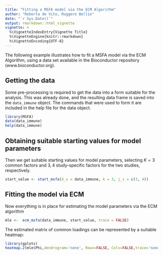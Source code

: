 ```yaml
---
title: "Fitting a MSFA model via the ECM Algorithm"
author: "Roberta de Vito, Ruggero Bellio"
date: "`r Sys.Date()`"
output: rmarkdown::html_vignette
vignette: >
  %\VignetteIndexEntry{Vignette Title}
  %\VignetteEngine{knitr::rmarkdown}
  %\VignetteEncoding{UTF-8}
---
```


The following example illustrates how to fit a MSFA model via the ECM Algorithm, 
using a data set available in the Bioconductor repository (www.bioconductor.org). 

## Getting the data
Some pre-processing is required to get the data into a form suitable for the
analysis. This was already done, and the resulting data frame is saved into the
`data_immune` object. The commands that were used to form it are included
in the help file for the data object.

```r
library(MSFA)
data(data_immune)
help(data_immune)
```

## Obtaining suitable starting values for model parameters
Then we get suitable starting values for model parameters, selecting $K=3$ common
factors and $3, 4$ study-specific factors for the two studies, respectively.

```r
start_value <- start_msfa(X_s = data_immune, k = 3, j_s = c(3, 4))
```

## Fitting the model via ECM
Now everything is in place for estimating the model parameters via the ECM algorithm

```r
mle <-  ecm_msfa(data_immune, start_value, trace = FALSE)
```

The estimated matrix of common loadings can be represented by a suitable heatmap:

```r
library(gplots)
heatmap.2(mle$Phi,dendrogram='none', Rowv=FALSE, Colv=FALSE,trace='none', density.info="none", col=heat.colors(256))
```
